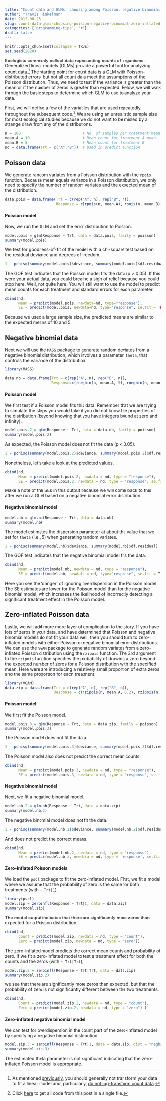 ```yaml
---
title: "Count data and GLMs: choosing among Poisson, negative binomial, and zero-inflated models"
author: "Travis Hinkelman"
date: 2012-08-25
slug: count-data-glms-choosing-poisson-negative-binomial-zero-inflated-poisson
categories: ['programming-tips', 'r']
draft: false
---
```


```r
knitr::opts_chunk$set(collapse = TRUE)
set.seed(2020)
```

Ecologists commonly collect data representing counts of organisms. Generalized linear models (GLMs) provide a powerful tool for analyzing count data.^[As mentioned [previously](/post/transform-axes-in-r/), you should generally not transform your data to fit a linear model and, particularly, [do not log-transform count data](https://doi.org/10.1111/j.2041-210X.2010.00021.x).] The starting point for count data is a GLM with Poisson-distributed errors, but not all count data meet the assumptions of the Poisson distribution. Thus, we need to test if the variance is greater than the mean or if the number of zeros is greater than expected. Below, we will walk through the basic steps to determine which GLM to use to analyze your data. 

First, we will define a few of the variables that are used repeatedly throughout the subsequent code.^[Click [here](https://gist.github.com/hinkelman/5385429) to get all code from this post in a single file.] We are using an unrealistic sample size for most ecological studies because we do not want to be misled by a strange draw from any of the distributions. 

```r
n = 100                            # No. of samples per treatment mean.
mean.A = 10                        # Mean count for treatment A mean.
mean.B = 5                         # Mean count for treatment B 
nd = data.frame(Trt = c("A","B"))  # Used in predict function 
```

## Poisson data

We generate random variates from a Poisson distribution with the `rpois` function. Because mean equals variance in a Poisson distribution, we only need to specify the number of random variates and the expected mean of the distribution. 

```r
data.pois = data.frame(Trt = c(rep("A", n), rep("B", n)), 
                       Response = c(rpois(n, mean.A), rpois(n, mean.B)))
```

#### Poisson model

Now, we run the GLM and set the error distribution to Poisson.

```r
model.pois = glm(Response ~ Trt, data = data.pois, family = poisson) 
summary(model.pois)
```

We test for goodness-of-fit of the model with a chi-square test based on the residual deviance and degrees of freedom. 

```r
1 - pchisq(summary(model.pois)$deviance, summary(model.pois)$df.residual)
```

The GOF test indicates that the Poisson model fits the data (p > 0.05). If this were your actual data, you could breathe a sigh of relief because you could stop here. Well, not quite here. You will still want to use the model to predict mean counts for each treatment and standard errors for each parameter. 

```r
cbind(nd, 
      Mean = predict(model.pois, newdata=nd, type="response"), 
      SE = predict(model.pois, newdata=nd, type="response", se.fit = TRUE)$se.fit)
```

Because we used a large sample size, the predicted means are similar to the expected means of 10 and 5.

## Negative binomial data

Next we will use the `MASS` package to generate random deviates from a negative binomial distribution, which involves a parameter, `theta`, that controls the variance of the distribution.

```r
library(MASS) 

data.nb = data.frame(Trt = c(rep("A", n), rep("B", n)), 
                     Response=c(rnegbin(n, mean.A, 5), rnegbin(n, mean.B, 5)))
```

#### Poisson model 

We first test if a Poisson model fits this data. Remember that we are trying to simulate the steps you would take if you did not know the properties of the distribution (beyond knowing that you have integers bound at zero and infinity).

```r
model.pois.2 = glm(Response ~ Trt, data = data.nb, family = poisson) 
summary(model.pois.2)
```

As expected, the Poisson model does not fit the data (p < 0.05).

```r
1 - pchisq(summary(model.pois.2)$deviance, summary(model.pois.2)$df.residual)
```

Nonetheless, let's take a look at the predicted values. 

```r
cbind(nd, 
      Mean = predict(model.pois.2, newdata = nd, type = "response"), 
      SE = predict(model.pois.2, newdata = nd, type = "response", se.fit = T)$se.fit)
```

Make a note of the SEs in this output because we will come back to this after we run a GLM based on a negative binomial error distribution. 

#### Negative binomial model

```r
model.nb = glm.nb(Response ~ Trt, data = data.nb) 
summary(model.nb)
```

The model estimates the dispersion parameter at about the value that we set for `theta` (i.e., 5) when generating random variates.

```r
1 - pchisq(summary(model.nb)$deviance, summary(model.nb)$df.residual)
```  

The GOF test indicates that the negative binomial model fits the data. 

```r
cbind(nd,
      Mean = predict(model.nb, newdata = nd, type = "response"), 
      SE = predict(model.nb, newdata = nd, type="response", se.fit = T)$se.fit) 
``` 

Here you see the 'danger' of ignoring overdispersion in the Poisson model. The SE estimates are lower for the Poisson model than for the negative binomial model, which increases the likelihood of incorrectly detecting a significant treatment effect in the Poisson model.

## Zero-inflated Poisson data

Lastly, we will add more more layer of complication to the story. If you have lots of zeros in your data, and have determined that Poisson and negative binomial models do not fit your data well, then you should turn to zero-inflated models with either Poisson or negative binomial error distributions. We can use the `VGAM` package to generate random variates from a zero-inflated Poisson distribution using the `rzipois` function. The 3rd argument to the `rzipois` function specifies the probability of drawing a zero beyond the expected number of zeros for a Poisson distribution with the specified mean. Here were are introducing a relatively small proportion of extra zeros and the same proportion for each treatment. 

```r
library(VGAM)
data.zip = data.frame(Trt = c(rep("A", n), rep("B", n)), 
                      Response = c(rzipois(n, mean.A, 0.2), rzipois(n, mean.B, 0.2)) ) 
``` 

#### Poisson model

We first fit the Poisson model. 

```r
model.pois.3 = glm(Response ~ Trt, data = data.zip, family = poisson) 
summary(model.pois.3)
```  

The Poisson model does not fit the data. 

```r
1 - pchisq(summary(model.pois.3)$deviance, summary(model.pois.3)$df.residual )
```

The Poisson model also does not predict the correct mean counts. 

```r
cbind(nd, 
      Mean = predict(model.pois.3, newdata = nd, type = "response"), 
      SE = predict(model.pois.3, newdata = nd, type = "response", se.fit = T)$se.fit) 
```  

#### Negative binomial model

Next, we fit a negative binomial model. 

```r
model.nb.2 = glm.nb(Response ~ Trt, data = data.zip)
summary(model.nb.2)
```  

The negative binomial model does not fit the data. 

```r
1 - pchisq(summary(model.nb.2)$deviance, summary(model.nb.2)$df.residual)
``` 

And does not predict the correct means. 

```r
cbind(nd, 
      Mean = predict(model.nb.2, newdata = nd, type = "response"), 
      SE = predict(model.nb.2, newdata = nd, type = "response", se.fit = T)$se.fit)
```

#### Zero-inflated Poisson models

We load the `pscl` package to fit the zero-inflated model. First, we fit a model where we assume that the probability of zero is the same for both treatments (with `~ Trt|1`). 

```r
library(pscl) 
model.zip = zeroinfl(Response ~ Trt|1, data = data.zip)
summary(model.zip)
```

The model output indicates that there are significantly more zeros than expected for a Poisson distribution. 

```r
cbind(nd, 
      Count = predict(model.zip, newdata = nd, type = "count"), 
      Zero = predict(model.zip, newdata = nd, type = "zero")) 
``` 

The zero-inflated model predicts the correct mean counts and probability of zero. If we fit a zero-inflated model to test a treatment effect for both the counts and the zeros (with `~ Trt|Trt`), 

```r
model.zip.2 = zeroinfl(Response ~ Trt|Trt, data = data.zip) 
summary(model.zip.2)
``` 

we see that there are significantly more zeros than expected, but that the probability of zero is not significantly different between the two treatments. 

```r
cbind(nd, 
      Count = predict(model.zip.2, newdata = nd, type = "count"), 
      Zero = predict(model.zip.2, newdata = nd, type = "zero") )
```

#### Zero-inflated negative binomial model 

We can test for overdispersion in the count part of the zero-inflated model by specifying a negative binomial distribution. 

```r
model.zip.3 = zeroinfl(Response ~ Trt|1, data = data.zip, dist = "negbin")
summary(model.zip.3)
``` 

The estimated theta parameter is not significant indicating that the zero-inflated Poisson model is appropriate.